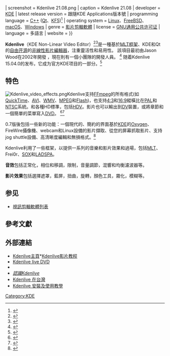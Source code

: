 {{noteTA|G1=IT|G2=FL}}

{{Infobox Software
| name = Kdenlive
| logo = {{#Property:P154}}
| screenshot = Kdenlive 21.08.png
| caption = Kdenlive 21.08
| developer = [[KDE|KDE]]
| latest release version = 跟隨KDE Applications版本號
| programming language = [[C++|C++]] ([[Qt|Qt]]、[[KDE_Frameworks|KF5]])<ref>{{cite web|url=https://www.openhub.net/p/kdenlive|title=The Kdenlive Open Source Project on Open Hub|publisher=Black Duck Software|access-date=2022-04-20|archive-date=2019-07-13|archive-url=https://web.archive.org/web/20190713100821/https://www.openhub.net/p/kdenlive}}</ref>
| operating system = [[Linux|Linux]]、[[FreeBSD|FreeBSD]]、[[macOS|macOS]]、[[Windows|Windows]]
| genre = [[影片剪輯軟體|影片剪輯軟體]]
| license = [[GNU通用公共许可证|GNU通用公共许可证]]
| language = 多語言
| website = {{URL|https://www.kdenlive.org/}}
}}

'''Kdenlive'''（KDE Non-Linear Video Editor）{{IPAc-en|ˌ|k|eɪ|d|ɛ|n|ˈ|l|aɪ|v}}<ref name="linux-mag">{{cite news|url=http://www.linux-mag.com/cache/7413/1.html|title=Kdenlive: A Video Editor in the Spotlight|last=Smart|first=Christopher|date=July 9, 2009|work=Linux Magazine|accessdate=2009-10-03|archive-date=2010-06-28|archive-url=https://web.archive.org/web/20100628165444/http://www.linux-mag.com/cache/7413/1.html|dead-url=no}}</ref><ref name="linux-journal">{{cite news|url=http://www.linuxjournal.com/article/9931|title=Multitrack Video Editor Roundup|last=Sawyer|first=Dan|date=March 1, 2008|work=Linux Journal|accessdate=2009-10-03|archive-url=https://web.archive.org/web/20100209052726/http://www.linuxjournal.com/article/9931|archive-date=2010-02-09|dead-url=yes}}</ref>是一種基於[[Media_Lovin'_Toolkit|MLT框架]]、KDE和Qt的[[自由及开放源代码软件|自由开源]]的[[非線性剪輯|非線性影片編輯器]]，注重靈活性和易用性。 該項目最初由Jason Wood在2002年開發 ，現在則有一個小團隊的開發人員。 <ref>{{Cite web |url=http://kdenlive.org/ |title=Kdenlive Website |accessdate=2009-04-04 |archive-date=2018-04-22 |archive-url=https://web.archive.org/web/20180422020245/https://kdenlive.org/ |dead-url=no }}</ref> 随着Kdenlive 15.04.0的发布，它成为官方KDE项目的一部分。<ref>{{Cite web|url = https://dot.kde.org/2015/04/15/kde-applications-1504-adds-kde-telepathy-chat-and-kdenlive-video-editing|title = KDE Applications 15.04 Adds KDE Telepathy Chat and Kdenlive Video Editing|accessdate = 2017-09-08|archive-date = 2018-08-01|archive-url = https://web.archive.org/web/20180801124708/https://dot.kde.org/2015/04/15/kde-applications-1504-adds-kde-telepathy-chat-and-kdenlive-video-editing|dead-url = no}}</ref>

==特色==
[[File:Kdenlive_video_effects.png|thumb]]Kdenlive支持[[FFmpeg|FFmpeg]]的所有格式(如[[QuickTime|QuickTime]]、[[AVI|AVI]]、[[WMV|WMV]]、[[MPEG|MPEG]]和[[Flash|Flash]])，也支持[[4:3|4:3]]和[[16:9|16:9]]縱橫比在[[PAL制式|PAL]]和[[NTSC|NTSC]]系統。和各種HD標準，包括[[HDV|HDV]]。影片也可以輸出到[[DV|DV]]裝置，或將章節和一個簡單的菜單寫入[[DVD|DVD]]。 <ref>{{cite web|url=http://en.wikibooks.org/wiki/Kdenlive/What_Kdenlive_is|title=Kdenlive/What Kdenlive is - Wikibooks, open books for an open world|work=en.wikibooks.org|accessdate=2009-04-04|archive-date=2020-08-20|archive-url=https://web.archive.org/web/20200820192822/https://en.wikibooks.org/wiki/Kdenlive/What_Kdenlive_is|dead-url=no}}</ref><ref>{{cite web|url=http://commit-digest.org/issues/2008-10-12/|title=KDE Commit-Digest - 12th October 2008|first=Danny|last=Allen|work=commit-digest.org|access-date=2009-04-04|archive-url=https://web.archive.org/web/20131110075532/http://commit-digest.org/issues/2008-10-12/|archive-date=2013-11-10|dead-url=yes}}</ref>

0.7版後包括一些新的功能：一個現代的、簡約的界面基於[[KDE|KDE]]的[[Oxygen|Oxygen]]、FireWire攝像機、webcam和Linux設備的影片擷取、從您的屏幕抓取影片、支持jog shuttle設備、高清晰度編輯和無損格式。<ref>{{cite web |url=http://www.kdenlive.org/news.php |title=存档副本 |accessdate=2009-04-04 |deadurl=yes |archiveurl=https://web.archive.org/web/20080704051244/http://www.kdenlive.org/news.php |archivedate=2008-07-04 }}</ref>

Kdenlive利用了一些框架，以提供一系列的音樂和影片效果和過場，包括[[MLT|MLT]]、Frei0r、[[SOX|SOX]]和[[LADSPA|LADSPA]]。

'''音效'''包括正常化，相位和移調，限制，音量調節，混響和均衡濾波器等。

'''影片效果'''包括選擇遮罩，藍屏，扭曲，旋轉，顏色工具，霧化，模糊等。

==参见==
{{portal|Free software}}
* [[視訊剪輯軟體列表|視訊剪輯軟體列表]]

== 參考文獻 ==
<references />

== 外部連結 ==
{{commonscat}}
{{wikibooks}}
*[http://kdenlive.org Kdenlive主頁]*[https://web.archive.org/web/20090422202812/http://www.kdenlive.org/tutorial Kdenlive影片教程]
*[https://archive.is/20130503055914/http://www.kdenlive.org/user-manual/downloading-and-installing-kdenlive/live-dvd Kdenlive live DVD]
* {{Wayback|url=http://kdenlive.org/ |date=20090125101457 }}
*''[http://liquidweather.net/howto/index.php?id=112 認識Kdenlive]{{Wayback|url=http://liquidweather.net/howto/index.php?id=112 |date=20080430201510 }}''
*[http://sites.google.com/site/kdenlivetw/ Kdenlive 在台灣] {{Wayback|url=http://sites.google.com/site/kdenlivetw/ |date=20201014175810 }}
*[https://docs.google.com/Doc?docid=0AdeYTwp5eiTZZGY5N2JyOWJfNDM3YzdyM3FwZmo&hl=zh_TW Kdenlive 安裝及使用教學]

{{KDE}}
{{視訊編輯程式}}
[[Category:KDE|Category:KDE]]